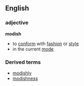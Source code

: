 == English ==
=== adjective ===
'''modish'''
* to [[conform]] with [[fashion]] or [[style]]
* in the current [[mode]]
=== Derived terms ===
*[[modishly]] 
*[[modishness]]